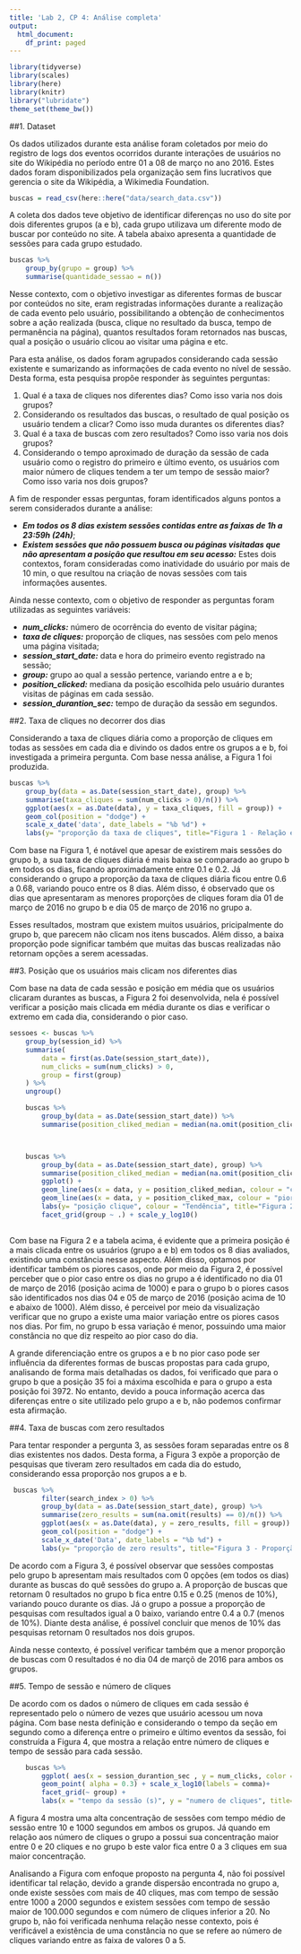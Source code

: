 ```yaml
---
title: 'Lab 2, CP 4: Análise completa'
output:
  html_document:
    df_print: paged
---
```


```r
library(tidyverse)
library(scales)
library(here)
library(knitr)
library("lubridate")
theme_set(theme_bw())
```

##1. Dataset


Os dados utilizados durante esta análise foram coletados por meio do registro de logs dos eventos ocorridos durante interações de usuários no site do Wikipédia no período entre 01 a 08 de março no ano 2016. Estes dados foram disponibilizados pela organização sem fins lucrativos que gerencia o site da Wikipédia, a Wikimedia Foundation.

```r
buscas = read_csv(here::here("data/search_data.csv"))
```

A coleta dos dados teve objetivo de identificar diferenças no uso do site por dois diferentes grupos (a e b), cada grupo utilizava um diferente modo de buscar por conteúdo no site. A tabela abaixo apresenta a quantidade de sessões para cada grupo estudado.

```r
buscas %>%
    group_by(grupo = group) %>% 
    summarise(quantidade_sessao = n())
```

Nesse contexto, com o objetivo investigar as diferentes formas de buscar por conteúdos no site, eram registradas informações durante a realização de cada evento pelo usuário, possibilitando a obtenção de conhecimentos sobre a ação realizada (busca, clique no resultado da busca, tempo de permanência na página), quantos resultados foram retornados nas buscas, qual a posição o usuário clicou ao visitar uma página e etc.

Para esta análise, os dados foram agrupados considerando cada sessão existente e sumarizando as informações de cada evento no nível de sessão. Desta forma, esta pesquisa propõe responder às seguintes perguntas:


1. Qual é a taxa de cliques nos diferentes dias? Como isso varia nos dois grupos?
2. Considerando os resultados das buscas, o resultado de qual posição os usuário tendem a clicar? Como isso muda durantes os diferentes dias?
3. Qual é a taxa de buscas com zero resultados? Como isso varia nos dois grupos?
4. Considerando o tempo aproximado de duração da sessão de cada usuário como o registro do primeiro e último evento, os usuários com maior número de cliques tendem a ter um tempo de sessão maior? Como isso varia nos dois grupos?

A fim de responder essas perguntas, foram identificados alguns pontos a serem considerados durante a análise:

* ***Em todos os 8 dias existem sessões contidas entre as faixas de 1h a 23:59h (24h)***;
* ***Existem sessões que não possuem busca ou páginas visitadas que não apresentam a posição que resultou em seu acesso:*** Estes dois contextos, foram consideradas como inatividade do usuário por mais de 10 min, o que resultou na criação de novas sessões com tais informações ausentes.

Ainda nesse contexto, com o objetivo de responder as perguntas foram utilizadas as seguintes variáveis:

* ***num_clicks:*** número de ocorrência do evento de visitar página;
* ***taxa de cliques:*** proporção de cliques, nas sessões com pelo menos uma página visitada;
* ***session_start_date:*** data e hora do primeiro evento registrado na sessão;
* ***group:*** grupo ao qual a sessão pertence, variando entre a e b;
* ***position_clicked:*** mediana da posição escolhida pelo usuário durantes visitas de páginas em cada sessão.
* ***session_durantion_sec:*** tempo de duração da sessão em segundos.

##2. Taxa de cliques no decorrer dos dias

Considerando a taxa de cliques diária como a proporção de cliques em todas as sessões em cada dia e divindo os dados entre os grupos a e b, foi investigada a primeira pergunta. Com base nessa análise, a Figura 1 foi produzida.

```r
buscas %>%
    group_by(data = as.Date(session_start_date), group) %>% 
    summarise(taxa_cliques = sum(num_clicks > 0)/n()) %>%
    ggplot(aes(x = as.Date(data), y = taxa_cliques, fill = group)) + 
    geom_col(position = "dodge") +
    scale_x_date('data', date_labels = "%b %d") +
    labs(y= "proporção da taxa de cliques", title="Figura 1 - Relação entre taxas de cliques e dias para os grupos a e b") 
```

Com base na Figura 1, é notável que apesar de existirem mais sessões do grupo b, a sua taxa de cliques diária é mais baixa se comparado ao grupo b em todos os dias, ficando aproximadamente entre 0.1 e 0.2. Já considerando o grupo a proporção da taxa de cliques diária ficou entre 0.6 a 0.68, variando pouco entre os 8 dias. Além disso, é observado que os dias que apresentaram as menores proporções de cliques foram dia 01 de março de 2016 no grupo b e dia 05 de março de 2016 no grupo a.

Esses resultados, mostram que existem muitos usuários, pricipalmente do grupo b, que parecem não clicam nos itens buscados. Além disso, a baixa proporção pode significar também que muitas das buscas realizadas não retornam opções a serem acessadas.

##3. Posição que os usuários mais clicam nos diferentes dias

Com base na data de cada sessão e posição em média que os usuários clicaram durantes as buscas, a Figura 2 foi desenvolvida, nela é possível verificar a posição mais clicada em média durante os dias e verificar o extremo em cada dia, considerando o pior caso.

```r
sessoes <- buscas %>% 
    group_by(session_id) %>% 
    summarise(
        data = first(as.Date(session_start_date)),
        num_clicks = sum(num_clicks) > 0,
        group = first(group)
    ) %>% 
    ungroup()

    buscas %>%
        group_by(data = as.Date(session_start_date)) %>% 
        summarise(position_cliked_median = median(na.omit(position_clicked)))



    buscas %>%
        group_by(data = as.Date(session_start_date), group) %>% 
        summarise(position_cliked_median = median(na.omit(position_clicked)), position_cliked_max = max(na.omit(position_clicked))) %>%
        ggplot() + 
        geom_line(aes(x = data, y = position_cliked_median, colour = "caso médio")) + geom_point(aes(x = data, y = position_cliked_median, colour = "caso médio"))+
        geom_line(aes(x = data, y = position_cliked_max, colour = "pior caso")) + geom_point(aes(x = data, y = position_cliked_max, colour = "pior caso"))+
        labs(y= "posição clique", colour = "Tendência", title="Figura 2 - Posição da maioria cliques no decorrer dos dias") +
        facet_grid(group ~ .) + scale_y_log10()
 
``` 

Com base na Figura 2 e a tabela acima, é evidente que a primeira posição é a mais clicada entre os usuários (grupo a e b) em todos os 8 dias avaliados, existindo uma constância nesse aspecto. Além disso, optamos por identificar também os piores casos, onde por meio da Figura 2, é possível perceber que o pior caso entre os dias no grupo a é identificado no dia 01 de março de 2016 (posição acima de 1000) e para o grupo b o piores casos são identificados nos dias 04 e 05 de março de 2016 (posição acima de 10 e abaixo de 1000). Além disso, é perceivel por meio da visualização verificar que no grupo a existe uma maior variação entre os piores casos nos dias. Por fim, no grupo b essa variação é menor, possuindo uma maior constância no que diz respeito ao pior caso do dia.

A grande diferenciação entre os grupos a e b no pior caso pode ser influência da diferentes formas de buscas propostas para cada grupo, analisando de forma mais detalhadas os dados, foi verificado que para o grupo b que a posição 35 foi a máxima escolhida e para o grupo a esta posição foi 3972. No entanto, devido a pouca informação acerca das diferenças entre o site utilizado pelo grupo a e b, não podemos confirmar esta afirmação.


##4. Taxa de buscas com zero resultados

Para tentar responder a pergunta 3, as sessões foram separadas entre os 8 dias existentes nos dados. Desta forma, a Figura 3 expõe a proporção de pesquisas que tiveram zero resultados em cada dia do estudo, considerando essa proporção nos grupos a e b.

```r
 buscas %>%
        filter(search_index > 0) %>% 
        group_by(data = as.Date(session_start_date), group) %>% 
        summarise(zero_results = sum(na.omit(results) == 0)/n()) %>%
        ggplot(aes(x = as.Date(data), y = zero_results, fill = group)) + 
        geom_col(position = "dodge") +
        scale_x_date('Data', date_labels = "%b %d") +
        labs(y= "proporção de zero results", title="Figura 3 - Proporção de buscas com zero resultados") 
```

De acordo com a Figura 3, é possível observar que sessões compostas pelo grupo b apresentam mais resultados com 0 opções (em todos os dias) durante as buscas do quê sessões do grupo a. A proporção de buscas que retornam 0 resultados no grupo b fica entre 0.15 e 0.25 (menos de 10%), variando pouco durante os dias. Já o grupo a possue a proporção de pesquisas com resultados igual a 0 baixo, variando entre 0.4 a 0.7 (menos de 10%). Diante desta análise, é possível concluir que menos de 10% das pesquisas retornam 0 resultados nos dois grupos.

Ainda nesse contexto, é possível verificar também que a menor proporção de buscas com 0 resultados é no dia 04 de marçõ de 2016 para ambos os grupos.

##5. Tempo de sessão e número de cliques

De acordo com os dados o número de cliques em cada sessão é representado pelo o número de vezes que usuário acessou um nova página. Com base nesta definição e considerando o tempo da seção em segundo como a diferença entre o primeiro e último eventos da sessão, foi construída a Figura 4, que mostra a relação entre número de cliques e tempo de sessão para cada sessão.

```r
    buscas %>%
        ggplot( aes(x = session_durantion_sec , y = num_clicks, color = group)) + 
        geom_point( alpha = 0.3) + scale_x_log10(labels = comma)+
        facet_grid(~ group) +
        labs(x = "tempo da sessão (s)", y = "numero de cliques", title="Figura 4 - Relação entre número de cliques e tempo da sessão") 
```

A figura 4 mostra uma alta concentração de sessões com tempo médio de sessão entre 10 e 1000 segundos em ambos os grupos. Já quando em relação aos número de cliques o grupo a possui sua concentração maior entre 0 e 20 cliques e no grupo b este valor fica entre 0 a 3 cliques em sua maior concentração.

Analisando a Figura com enfoque proposto na pergunta 4, não foi possível identificar tal relação, devido a grande dispersão encontrada no grupo a, onde existe sessões com mais de 40 cliques, mas com tempo de sessão entre 1000 a 2000 segundos e existem sessões com tempo de sessão maior de 100.000 segundos e com número de cliques inferior a 20. No grupo b, não foi verificada nenhuma relação nesse contexto, pois é verificável a existência de uma constância no que se refere ao número de cliques variando entre as faixa de valores 0 a 5.
